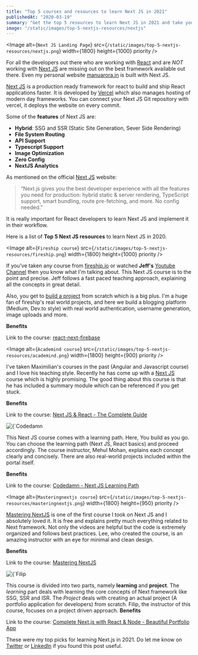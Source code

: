 ```yaml
---
title: "Top 5 courses and resources to learn Next JS in 2021"
publishedAt: "2020-03-19"
summary: "Get the top 5 resources to learn Next JS in 2021 and take your React skills to the next level"
image: "/static/images/top-5-nextjs-resources/nextjs"
---
```


<Image
  alt={`Next JS Landing Page`}
  src={`/static/images/top-5-nextjs-resources/nextjs.png`}
  width={1800}
  height={1000}
  priority
/>

For all the developers out there who are working with [React](https://reactjs.org) and are _NOT_ working with [Next JS](https://nextjs.org) are missing out on the best framework available out there.
Even my personal website [manuarora.in](https://manuarora.in) is built with Next JS.

[Next JS](https://nextjs.org) is a production ready framework for react to build and ship React applications faster. It is developed by [Vercel](https://vercel.com) which also manages hosting of modern day frameworks. You can connect your Next JS Git repository with vercel, it deploys the website on every commit.

Some of the **features** of Next JS are:

- **Hybrid**: SSG and SSR (Static Site Generation, Sever Side Rendering)
- **File System Routing**
- **API Support**
- **Typescript Support**
- **Image Optimization**
- **Zero Config**
- **NextJS Analytics**

As mentioned on the official [Next JS](https://nextjs.org) website:

> “Next.js gives you the best developer experience with all the features you need for production: hybrid static & server rendering, TypeScript support, smart bundling, route pre-fetching, and more. No config needed.”

It is really important for React developers to learn Next JS and implement it in their workflow.

Here is a list of **Top 5 Next JS resources** to learn Next JS in 2020.

<StepLarge number={1} title="Fireship.io - Next JS Firebase course" />

<Image
  alt={`Fireship course`}
  src={`/static/images/top-5-nextjs-resources/fireship.png`}
  width={1800}
  height={1000}
  priority
/>

If you've taken any course from [fireship.io](https://fireship.io) or watched **Jeff's** [Youtube Channel](https://www.youtube.com/channel/UCsBjURrPoezykLs9EqgamOA) then you know what I'm talking about. This Next JS course is to the point and precise. Jeff follows a fast paced teaching approach, explaining all the concepts in great detail.

Also, you get to [build a project](https://next.fireship.io) from scratch which is a big plus. I'm a huge fan of fireship's real world projects, and here we build a blogging platform (Medium, Dev.to style) with real world authentication, username generation, image uploads and more.

**Benefits**

<StepCheck title="Fast paced approach." />
<StepCheck title="Real world project." />
<StepCheck title="Complex concepts amazingly explained (SSR, SSG ISR, Routing)." />

Link to the course: [react-next-firebase](https://fireship.io/courses/react-next-firebase/)

<StepLarge
  number={2}
  title="Academind - Next JS and React The Complete Guide"
/>

<Image
  alt={`Academind course`}
  src={`/static/images/top-5-nextjs-resources/academind.png`}
  width={1800}
  height={900}
  priority
/>

I've taken Maximilian's courses in the past (Angular and Javascript course) and I love his teaching style. Recently he has come up with a [Next JS](https://www.udemy.com/course/nextjs-react-the-complete-guide/?couponCode=D_0321) course which is highly promising. The good thing about this course is that he has included a summary module which can be referenced if you get stuck.

**Benefits**

<StepCheck title="Easy to understand, No prior React experience required." />
<StepCheck title="Real world project included." />
<StepCheck title="Thorough explanation on every key concept." />

Link to the course: [Next JS & React - The Complete Guide](https://www.udemy.com/course/nextjs-react-the-complete-guide/?couponCode=D_0321)

<StepLarge number={3} title="Codedamn - Next JS Learning Path" />
<Image
  alt={`Codedamn course`}
  src={`/static/images/top-5-nextjs-resources/codedamn.png`}
  width={1800}
  height={1100}
  priority
/>

This Next JS course comes with a learning path. Here, You build as you go. You can choose the learning path (Next JS, React basics) and proceed accordingly. The course instructor, Mehul Mohan, explains each concept clearly and concisely. There are also real-world projects included within the portal itself.

**Benefits**

<StepCheck title="Absolutely Free course." />
<StepCheck title="Complex, advanced concepts explained in great detail." />
<StepCheck title="Development to deployment." />

Link to the course: [Codedamn - Next JS Learning Path](https://codedamn.com/learning-paths/nextjs-mastery)

<StepLarge number={4} title="Mastering NextJS" />

<Image
  alt={`Masteringnextjs course`}
  src={`/static/images/top-5-nextjs-resources/masteringnextjs.png`}
  width={1800}
  height={950}
  priority
/>

[Mastering NextJS](https://masteringnextjs.com) is one of the first course I took on Next JS and I absolutely loved it. It is free and explains pretty much everything related to Next framework. Not only the videos are helpful but the code is extremely organized and follows best practices. Lee, who created the course, is an amazing instructor with an eye for minimal and clean design.

**Benefits**

<StepCheck title="Absolutely Free course." />
<StepCheck title="Best practices for creating React projects" />
<StepCheck title="Minimal and clean design." />
<StepCheck title="Deployement to production." />

Link to the course: [Mastering NextJS](https://masteringnextjs.com)

<StepLarge number={5} title="Filip Jerga - Next.js React and Node" />
<Image
  alt={`Filip course`}
  src={`/static/images/top-5-nextjs-resources/filip.png`}
  width={1800}
  height={950}
  priority
/>

This course is divided into two parts, namely **learning** and **project**. The _learning_ part deals with learning the core concepts of Next framework like SSG, SSR and ISR. The _Project_ deals with creating an actual project (A portfolio application for developers) from scratch. Filip, the instructor of this course, focuses on a project driven approach.
**Benefits**

<StepCheck title="Project oriented course" />
<StepCheck title="Custom CMS for managing data" />
<StepCheck title="Integrating Next.js with Node.js" />

Link to the course: [Complete Next.js with React & Node - Beautiful Portfolio App](https://www.udemy.com/course/awesome-nextjs-with-react-and-node-amazing-portfolio-app/)

These were my top picks for learning Next.js in 2021. Do let me know on [Twitter](https://twitter.com/mannpaaji) or [LinkedIn](https://linkedin.com/in/manuarora28) if you found this post useful.
